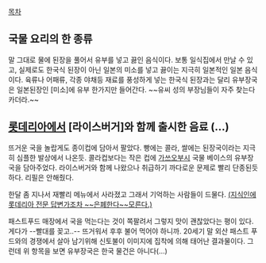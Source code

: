 [[목차]]
== 국물 요리의 한 종류 ==
말 그대로 물에 된장을 풀어서 유부를 넣고 끓인 음식이다.
보통 일식집에서 만날 수 있고, 실제로도 한국식 된장이 아닌 일본의 미소를 넣고 끓이는 지극히 일본적인 일본 음식이다. 육류나 어패류, 각종 야채등 재료를 풍성하게 넣는 한국식 된장과는 달리 유부장국은 일본된장인 [미소]에 유부 한가지만 들어간다.
~~유씨 성의 부장님들이 자주 찾는다 카더라.~~
== [[롯데리아]]에서 [라이스버거]와 함께 출시한 '''음료''' (…) ==
뜨거운 국을 놀랍게도 종이컵에 담아서 팔았다. 빵에는 콜라, 쌀에는 된장국이라는 지극히 심플한 발상에서 나온듯.
콜라컵보다는 작은 컵에 [[가쓰오부시]] 국물 베이스의 유부장국을 담아주었다. 라이스버거와 함께 나왔으나 취급하기 까다로운 문제로 빨리 단종된듯 하다. 리필은 안해줬다.

한달 좀 지나서 재빨리 메뉴에서 사라졌고 그래서 기억하는 사람들이 드물다.
[http://kin.naver.com/detail/detail.php?d1id=8&dir_id=80610&eid=lz6jgPVfN3OAbv0yF0HLaH/T/7nN7L4V&qb=66Gv642w66as7JWEIOuQnOyepeq1rQ==&enc=utf8&pid=fPJMYloi5UNssaON6KVsss--082873&sid=Se7Nv@bD7kkAABN9LJM (지식인에 롯데리아 전문 답변가조차 ~~은폐한다~~모른다.)]

패스트푸드 매장에서 국을 먹는다는 것이 쪽팔려서 그렇지 맛이 괜찮았다는 평이 있다. 게다가 --빨대를 꽂고..-- 뜨거워서 후후 불어 먹어야 하니까. 20세기 말 외산 패스트 푸드와의 경쟁에서 살아 남기위해 신토불이 이미지에 집착에 의해 태어난 결과물이다. 그런데 위 항목을 보면 유부장국은 한국 물건은 아니다(…)
